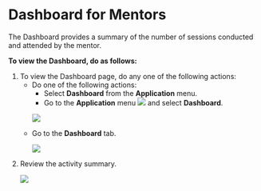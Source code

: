 
# Dashboard for Mentors

The Dashboard provides a summary of the number of sessions conducted and attended by the mentor.

**To view the Dashboard, do as follows:**

<ol>
<li>To view the Dashboard page, do any one of the following actions:
<ul>
<li>Do one of the following actions:
<ul>
<li>Select <b>Dashboard</b> from the <b>Application</b> menu.</li>
<li>Go to the <b>Application</b> menu <img src={BurgerMenu}/> and select <b>Dashboard</b>.</li>
</ul>
<p>
    <img src={PortalApplicationMenu} />
</p>
</li>
<li>Go to the <b>Dashboard</b> tab.
<p>
    <img src={DashboardIcon} />
</p>
</li>
</ul>
</li>
<li>Review the activity summary.
<p>
    <img src={PortalMentorDashboard} />
</p>
</li>
</ol>